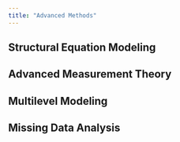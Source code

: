 ```yaml
---
title: "Advanced Methods"
---
```



## Structural Equation Modeling

## Advanced Measurement Theory

## Multilevel Modeling

## Missing Data Analysis
